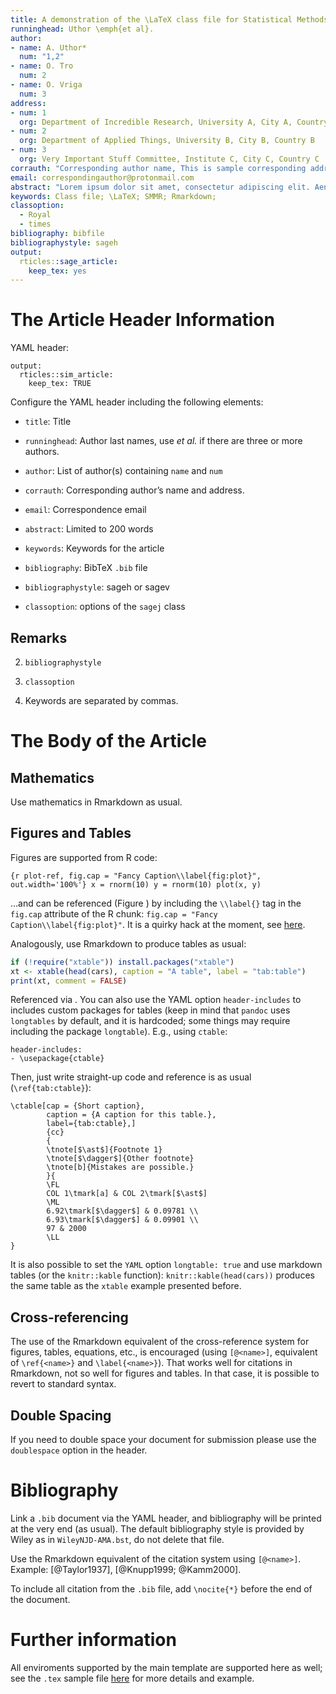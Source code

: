 ```yaml
---
title: A demonstration of the \LaTeX class file for Statistical Methods in Medical Research with Rmarkdow
runninghead: Uthor \emph{et al}.
author:
- name: A. Uthor*
  num: "1,2"
- name: O. Tro
  num: 2
- name: O. Vriga
  num: 3
address:
- num: 1
  org: Department of Incredible Research, University A, City A, Country A
- num: 2
  org: Department of Applied Things, University B, City B, Country B
- num: 3
  org: Very Important Stuff Committee, Institute C, City C, Country C
corrauth: "Corresponding author name, This is sample corresponding address."
email: correspondingauthor@protonmail.com
abstract: "Lorem ipsum dolor sit amet, consectetur adipiscing elit. Aenean ut elit odio. Donec fermentum tellus neque, vitae fringilla orci pretium vitae. Fusce maximus finibus facilisis. Donec ut ullamcorper turpis. Donec ut porta ipsum. Nullam cursus mauris a sapien ornare pulvinar. Aenean malesuada molestie erat quis mattis. Praesent scelerisque posuere faucibus. Praesent nunc nulla, ullamcorper ut ullamcorper sed, molestie ut est. Donec consequat libero nisi, non semper velit vulputate et. Quisque eleifend tincidunt ligula, bibendum finibus massa cursus eget. Curabitur aliquet vehicula quam non pulvinar. Aliquam facilisis tortor nec purus finibus, sit amet elementum eros sodales. Ut porta porttitor vestibulum. Integer molestie, leo ut maximus aliquam, velit dui iaculis nibh, eget hendrerit purus risus sit amet dolor. Sed sed tincidunt ex. Curabitur imperdiet egestas tellus in iaculis. Maecenas ante neque, pretium vel nisl at, lobortis lacinia neque. In gravida elit vel volutpat imperdiet. Sed ut nulla arcu. Proin blandit interdum ex sit amet laoreet. Phasellus efficitur, sem hendrerit mattis dapibus, nunc tellus ornare nisi, nec eleifend enim nibh ac ipsum. Aenean tincidunt nisl sit amet facilisis faucibus. Donec odio erat, bibendum eu imperdiet sed, gravida luctus turpis."
keywords: Class file; \LaTeX; SMMR; Rmarkdown;
classoption:
  - Royal
  - times
bibliography: bibfile
bibliographystyle: sageh
output:
  rticles::sage_article:
    keep_tex: yes
---
```


# The Article Header Information

YAML header:

```
output:
  rticles::sim_article:
    keep_tex: TRUE
```

Configure the YAML header including the following elements:

* `title`: Title

* `runninghead`: Author last names, use _et al._ if there are three or more authors.

* `author`: List of author(s) containing `name` and `num`

* `corrauth`: Corresponding author's name and address.

* `email`: Correspondence email

* `abstract`: Limited to 200 words

* `keywords`: Keywords for the article

* `bibliography`: BibTeX `.bib` file

* `bibliographystyle`: sageh or sagev

* `classoption`: options of the `sagej` class

## Remarks

2. `bibliographystyle`

3. `classoption`

4. Keywords are separated by commas.

# The Body of the Article

## Mathematics

Use mathematics in Rmarkdown as usual.

## Figures and Tables

Figures are supported from R code:

```{r plot-ref, fig.cap = "Fancy Caption\\label{fig:plot}", out.width='100%'}
x = rnorm(10)
y = rnorm(10)
plot(x, y)
```

...and can be referenced (Figure \ref{fig:plot}) by including the `\\label{}` tag in the `fig.cap` attribute of the R chunk: `fig.cap = "Fancy Caption\\label{fig:plot}"`. It is a quirky hack at the moment, see [here](https://github.com/yihui/knitr/issues/323).

Analogously, use Rmarkdown to produce tables as usual:

```r
if (!require("xtable")) install.packages("xtable")
xt <- xtable(head(cars), caption = "A table", label = "tab:table")
print(xt, comment = FALSE)
```

Referenced via \ref{tab:table}. You can also use the YAML option `header-includes` to includes custom \LaTeX packages for tables (keep in mind that `pandoc` uses `longtables` by default, and it is hardcoded; some things may require including the package `longtable`). E.g., using `ctable`:
```
header-includes:
- \usepackage{ctable}
```
Then, just write straight-up \LaTeX code and reference is as usual (`\ref{tab:ctable}`):
```
\ctable[cap = {Short caption},
        caption = {A caption for this table.},
        label={tab:ctable},]
        {cc}
        {
        \tnote[$\ast$]{Footnote 1}
        \tnote[$\dagger$]{Other footnote}
        \tnote[b]{Mistakes are possible.}
        }{
        \FL
        COL 1\tmark[a] & COL 2\tmark[$\ast$]
        \ML
        6.92\tmark[$\dagger$] & 0.09781 \\
        6.93\tmark[$\dagger$] & 0.09901 \\
        97 & 2000
        \LL
}
```

It is also possible to set the `YAML` option `longtable: true` and use markdown tables (or the `knitr::kable` function): `knitr::kable(head(cars))` produces the same table as the `xtable` example presented before.

## Cross-referencing

The use of the Rmarkdown equivalent of the \LaTeX cross-reference system
for figures, tables, equations, etc., is encouraged (using `[@<name>]`, equivalent of `\ref{<name>}` and `\label{<name>}`). That works well for citations in Rmarkdown, not so well for figures and tables. In that case, it is possible to revert to standard \LaTeX syntax.

## Double Spacing

If you need to double space your document for submission please use the `doublespace` option in the header.

# Bibliography

Link a `.bib` document via the YAML header, and bibliography will be printed at the very end (as usual). The default bibliography style is provided by Wiley as in `WileyNJD-AMA.bst`, do not delete that file.

Use the Rmarkdown equivalent of the \LaTeX citation system using `[@<name>]`. Example: [@Taylor1937], [@Knupp1999; @Kamm2000].

To include all citation from the `.bib` file, add `\nocite{*}` before the end of the document.

# Further information

All \LaTeX enviroments supported by the main template are supported here as well; see the `.tex` sample file [here](http://onlinelibrary.wiley.com/journal/10.1002/(ISSN)1097-0258/homepage/la_tex_class_file.htm) for more details and example.
